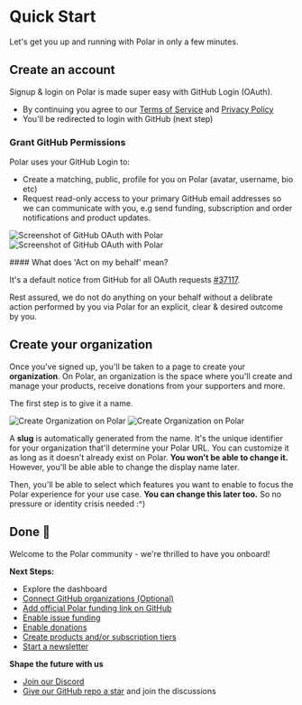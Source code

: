 
# Quick Start

Let's get you up and running with Polar in only a few minutes.

## Create an account

Signup & login on Polar is made super easy with GitHub Login (OAuth).

<div className="not-prose">
  <GithubLoginButton
    className="mb-8 text-white"
    size="small"
    text="Continue with GitHub"
    userSignupType={UserSignupType.MAINTAINER}
    returnTo="/dashboard"
  />
</div>

- By continuing you agree to our [Terms of Service](/legal/terms) and [Privacy Policy](/legal/privacy)
- You'll be redirected to login with GitHub (next step)

### Grant GitHub Permissions

Polar uses your GitHub Login to:

- Create a matching, public, profile for you on Polar (avatar, username, bio etc)
- Request read-only access to your primary GitHub email addresses so we can communicate with you, e.g send funding, subscription and order notifications and product updates.

![Screenshot of GitHub OAuth with Polar](./gh-auth.light.jpg)
![Screenshot of GitHub OAuth with Polar](./gh-auth.dark.jpg)

<BrowserCallout type="IMPORTANT">
#### What does 'Act on my behalf' mean?

It's a default notice from GitHub for all OAuth requests [#37117](https://github.com/orgs/community/discussions/37117).

Rest assured, we do not do anything on your behalf without a delibrate action
performed by you via Polar for an explicit, clear & desired outcome by you.

</BrowserCallout>

## Create your organization

Once you've signed up, you'll be taken to a page to create your **organization**. On Polar, an organization is the space where you'll create and manage your products, receive donations from your supporters and more.

The first step is to give it a name.

![Create Organization on Polar](./create-organization.light.png)
![Create Organization on Polar](./create-organization.dark.png)

A **slug** is automatically generated from the name. It's the unique identifier for your organization that'll determine your Polar URL. You can customize it as long as it doesn't already exist on Polar. **You won't be able to change it.** However, you'll be able able to change the display name later.

Then, you'll be able to select which features you want to enable to focus the Polar experience for your use case. **You can change this later too.** So no pressure or identity crisis needed :^)

## Done 🎉

Welcome to the Polar community - we're thrilled to have you onboard!

**Next Steps:**

- Explore the dashboard
- [Connect GitHub organizations (Optional)](/docs/github/install)
- [Add official Polar funding link on GitHub](/docs/github/funding-yaml)
- [Enable issue funding](/docs/issue-funding)
- [Enable donations](/docs/donations)
- [Create products and/or subscription tiers](/docs/products)
- [Start a newsletter](/docs/newsletters)

**Shape the future with us**

- [Join our Discord](https://discord.gg/BZw96tszTX)
- [Give our GitHub repo a star](https://github.com/polarsource/polar) and join the discussions
